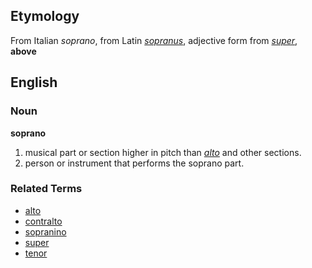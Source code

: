 ==Etymology==
From Italian ''soprano'', from Latin ''[[sopranus]]'', adjective form from ''[[super]]'', '''above'''

==English==

===Noun===
'''soprano'''

# musical part or section higher in pitch than ''[[alto]]'' and other sections.
# person or instrument that performs the soprano part.

===Related Terms===
*[[alto]]
*[[contralto]]
*[[sopranino]]
*[[super]]
*[[tenor]]